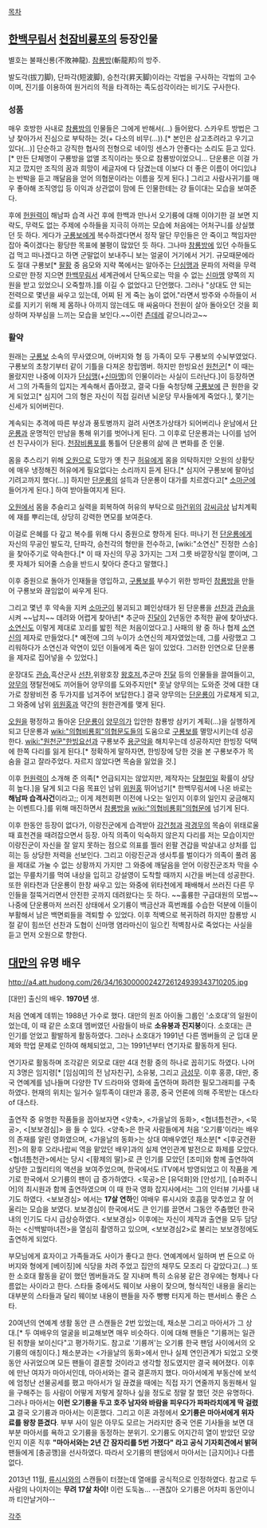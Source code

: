 [[목차]]
== [[한백무림서]] [[천잠비룡포]]의 등장인물 ==

별호는 불패신룡(不敗神龍). [[참룡방]](斬龍邦)의 방주.

발도각(拔刀脚), 단파각(短波脚), 승천각(昇天脚)이라는 각법을 구사하는 각법의 고수이며, 진기를 이용하여 원거리의 적을 타격하는 족도섬각이라는 비기도 구사한다.

=== 성품 ===

매우 호방한 사내로 [[참룡방]]의 인물들은 그에게 반해서(...) 들어왔다. 스카우트 방법은 그냥 찾아가서 진심으로 부탁하는 것(+ 다소의 비무(...)).[* 본인은 삼고초려라고 우기고 있다(...)] 단순하고 강직한 협사의 전형으로 네이밍 센스가 안좋다는 소리도 듣고 있다.[* 만든 단체명이 구룡방을 없앨 조직이라는 뜻으로 참룡방이었으니... 단운룡은 이걸 가지고 깠지만 조직의 꿈과 희망이 세글자에 다 담겼는데 이보다 더 좋은 이름이 어디있냐는 반박을 듣고 깨달음을 얻어 의협문이라는 이름을 짓게 된다.]
그리고 사람사귀기를 매우 좋아해 조직영입 등 이익과 상관없이 맘에 든 인물한테는 걍 들이대는 모습을 보여준다. 

후에 [[헌원력]]이 해남파 습격 사건 후에 한백과 만나서 오기륭에 대해 이야기한 걸 보면 지략도, 무력도 없는 주제에 수하들을 지극히 아끼는 모습에 처음에는 어처구니를 상실했던 듯 하다. 게다가 [[구룡보]]에게 복수하겠다면서 정작 말단 무인들은 안 죽이고 책임자만 잡아 죽이겠다는 황당한 목표에 불평이 많았던 듯 하다. 그나마 [[참룡방]]에 있던 수하들도 겁 먹고 떠나겠다고 하면 군말없이 보내주니 보는 얼굴이 거기에서 거기. 규모때문에라도 절대 구룡보[* [[팔황]] 중 음모와 지략 쪽에서는 알아주는 [[단심맹]]과 문파의 저력을 무력으로만 한정 지으면 [[한백무림서]] 세계관에서 단독으로는 막을 수 없는 [[신마맹]] 양쪽의 지원을 받고 있었으니 오죽할까.]를 이길 수 없었다고 단언했다. 
그러나 "상대도 안 되는 전력으로 몇년을 싸우고 있는데, 어찌 된 게 죽는 놈이 없어."라면서 방주와 수하들이 서로를 지키기 위해 제 몸하나 아끼지 않는데도 매 싸움마다 전원이 살아 돌아오던 것을 회상하며 자부심을 느끼는 모습을 보인다.~~이런 [[츤데레]] 같으니라고~~

=== 활약 ===

원래는 [[구룡보]] 소속의 무사였으며, 아버지와 형 등 가족이 모두 구룡보의 수뇌부였었다. 구룡보의 초창기부터 같이 기틀을 다져온 창립멤버. 하지만 한빙요선 [[원천군]][* 이 때는 몰랐지만 나중에 이자가 [[단심맹]](+[[신마맹]])의 인물이라는 사실이 드러난다.]이 등장하면서 그의 가족들의 입지는 계속해서 좁아졌고, 결국 다들 숙청당해 [[구룡보]]에 큰 원한을 갖게 되었고[* 심지어 그의 형은 자신이 직접 길러낸 뇌운당 무사들에게 죽었다.], 쫓기는 신세가 되어버린다.

계속되는 추격에 따른 부상과 풍토병까지 걸려 사면초가상태가 되어버리나 운남에서 [[단운룡]]과 운명적인 만남을 통해 위기를 벗어나게 된다. 그 이후로 단운룡과는 나이를 넘어선 친구사이가 된다. [[천잠비룡포]]를 통틀어 단운룡의 삶에 큰 변화를 준 인물.

몸을 추스리기 위해 [[오원]]으로 도망가 옛 친구 [[허유]]에게 몸을 의탁하지만 오원의 상황탓에 매우 냉정해진 허유에게 필요없다는 소리까지 듣게 된다.[* 심지어 구룡보에 팔아넘기려고까지 했다(...)] 하지만 [[단운룡]]의 설득과 단운룡이 대가를 치르겠다고[* [[소마군]]에 들어가게 된다.] 하여 받아들여지게 된다.

[[오원]]에서 몸을 추슬리고 실력을 회복하여 허유의 부탁으로 [[마건위]]의 [[강씨금상]] 납치계획에 재를 뿌리는데, 상당히 강력한 면모를 보여준다.

이걸로 은혜를 다 갚고 복수를 위해 다시 중원으로 향하게 된다. 떠나기 전 [[단운룡]]에게 자신의 무공인 발도각, 단파각, 승천각의 형만을 전수하고, [wiki:"소연신" 진정한 스승]을 찾아주기로 약속한다.[* 이 때 자신의 무공 3가지는 그저 그릇 바깥장식일 뿐이며, 그릇 자체가 되어줄 스승을 반드시 찾아다 준다고 말했다.]

이후 중원으로 돌아가 인재들을 영입하고, [[구룡보]]를 부수기 위한 방파인 [[참룡방]]을 만들어 구룡보와 끊임없이 싸우게 된다.

그리고 몇년 후 약속을 지켜 [[소마군]]이 붕괴되고 폐인상태가 된 단운룡을 [[선찬]]과 [[관승]]을 시켜 ~~납치~~ 데려와 어렵게 찾아낸[* 추군마 [[진달]]이 2년동안 추적한 끝에 찾아냈다. [[소연신]]도 이렇게 제대로 꼬리를 밟힌 적은 처음이었다고.] 사패의 왕 중 하나 협제 [[소연신]]의 제자로 만들었다.[* 예전에 그의 누이가 소연신의 제자였었는데, 그를 사랑했고 그리워하다가 소연신과 악연이 있던 이들에게 죽은 일이 있었다. 그러한 인연으로 단운룡을 제자로 집어넣을 수 있었다.]

운장대도 [[관승]],흑산군사 [[선찬]],위왕호장 [[왕호저]],추군마 [[진달]] 등의 인물들을 끌여들이고, [[양무의]] 쟁탈전에도 끼어들어 양무의를 도와주지만[* 훗날 양무의는 도와준 것에 대한 대가로 창왕비전 중 두가지를 넘겨주어 보답한다.] 결국 양무의는 [[단운룡]]이 가로채게 되고, 그 와중에 남위 [[위원홍]]과 약간의 원한관계를 맺게 된다.

[[오원]]을 평정하고 돌아온 [[단운룡]]이 [[양무의]]가 입안한 참룡방 삼키기 계획(...)을 실행하게 되고 단운룡과 [[wiki:"의협비룡회"의협문도]]들의 도움으로 [[구룡보]]를 멸망시키는데 성공한다. [[wiki:"원천군"한빙요선]]과 구룡보주 [[용군악]]을 해치우는데 성공하지만 한빙장 덕택에 한쪽 다리를 잃게 된다.[* 정확하게 말하자면, 한빙장에 당한 것을 본 구룡보주가 목숨을 걸고 잘라주었다. 자르지 않았다면 목숨을 잃었을 것.]

이후 [[헌원력]]이 소개해 준 의족[* 언급되지는 않았지만, 제작자는 [[당철민]]일 확률이 상당히 높다.]을 달게 되고 다음 목표인 남위 [[위원홍]] 뛰어넘기[* 한백무림서에 나온 바로는 '''해남파 습격사건'''이라고;; 이게 제천회편 이전에 나오는 일인지 이후의 일인지 궁금해지는 이벤트다.]를 위해 매진하면서 [[참룡방]]을 [[wiki:"의협비룡회"의협문]]에 넘기게 된다.

이후 한동안 등장이 없다가, 이랑진군에게 습격받아 [[강건청]]과 [[곽경무]]의 목숨이 위태로울 때 효천견을 때려잡으면서 등장. 아직 의족이 익숙하지 않은지 다리를 저는 모습이지만 이랑진군이 자신을 잘 알지 못하는 점으로 의표를 찔러 왼팔 견갑을 박살내고 상처를 입히는 등 상당한 저력을 선보인다. 그리고 이랑진군과 생사투를 벌이다가 의족이 풀려 몸을 제대로 가눌 수 없는 상황까지 가지만 그 와중에 깨달음을 얻어 이랑진군조차 막을 수 없는 무릎차기를 먹여 내상을 입히고 강설영이 도착할 때까지 시간을 버는데 성공한다. 또한 위타천과 단운룡이 한창 싸우고 있는 와중에 위타천에게 패배해서 쓰러진 다른 무인들을 절뚝거리면서 안전한 곳까지 데려왔다는 듯 하다. ~~훌륭한 구급대원의 모범~~ 나중에 단운룡마저 쓰러진 상태에서 오기륭이 백금산과 흑번쾌를 수습한 덕분에 이들이 부활해서 남은 백면뢰들을 격퇴할 수 있었다. 이후 적벽으로 복귀하려 하지만 참룡방 시절 같이 힘쓰던 선찬과 도협이 신마맹 염라마신이 일으킨 적벽참사로 죽었다는 사실을 듣고 먼저 오원으로 향한다.


== [[대만]]의 유명 배우 ==
http://a4.att.hudong.com/26/34/16300000242726124939343710205.jpg

[대만] 출신의 배우. '''1970년''' 생.

처음 연예계 데뷔는 1988년 가수로 했다. 대만의 원조 아이돌 그룹인 '소호대'의 일원이었는데, 이 때 같은 소호대 멤버였던 사람들이 바로 '''소유붕과 진지붕'''이다. 소호대는 큰 인기를 얻었고 활발하게 활동하였다. 그러나 소호대가 1991년 다른 멤버들의 군 입대 문제와 학업 문제로 인하여 해체되었고, 그는 1991년부터 연기자로 활동하게 된다.

연기자로 활동하며 조각같은 외모로 대만 4대 천황 중의 하나로 꼽히기도 하였다. 나머지 3명은 임지령[* [임심여]의 전 남자친구], 소유붕, 그리고 [[금성무]]. 이후 홍콩, 대만, 중국 연예계를 넘나들며 다양한 TV 드라마와 영화에 출연하며 화려한 필모그래피를 구축하였다. 현재의 위치는 일거수 일투족이 대만과 홍콩, 중국 언론에 의해 주목받는  대스타 of 대스타.

출연작 중 유명한 작품들을 꼽아보자면 <양축>, <가을날의 동화>, <협녀틈천관>, <묵공>, <[보보경심]> 을 들 수 있다. <양축>은 한국 사람들에게 처음 '오기륭'이라는 배우의 존재를 알린 영화였으며, <가을날의 동화>는 상대 여배우였던 채소분[* <[후궁견환전]>의 황후 오라나랍씨 역을 맡았던 배우]과의 실제 연인관계 발전으로 화제를 모았다. <협녀틈천관>에서는 당시 <[황제의 딸]>로 큰 인기를 모았던 [조미]와 함께 출연하여 상당한 고퀄리티의 액션을 보여주었으며, 한국에서도 iTV에서 방영되었고 이 작품을 계기로 한국에서 오기륭의 팬이 급 증가하였다. <묵공>은 [유덕화]와 [안성기], [슈퍼주니어]의 최시원과 함께 출연하였으며 이 때 한국 영화 잡지사에서는 그의 인터뷰 기사를 내기도 하였다. <보보경심> 에서는 '''17살 연하'''인 여배우 류시시와 호흡을 맞추었고 잘 어울리는 모습을 보였다. 보보경심이 한국에서도 큰 인기를 끌면서 그동안 주춤했던 한국 내의 인기도 다시 급상승하였다. <보보경심> 이후에는 자신이 제작과 출연을 모두 담당하는 <신백발마녀전>을 열심히 촬영하고 있으며, <보보경심2>로 불리는 보보경정에도 출연하게 되었다.

부모님에게 효자이고 가족들과도 사이가 좋다고 한다. 연예계에서 일하며 번 돈으로 아버지와 형에게 [베이징]에 식당을 차려 주었고 집안의 채무도 모조리 다 갚았다고(...) 또한 소호대 활동을 같이 했던 멤버들과도 잘 지내며 특히 소유붕 같은 경우에는 형제나 다름없는 사이라고 한다. 스타들 중에서도 웨이보 사용이 잦으며, 형식적인 내용을 올리는 대부분의 스타들과 달리 웨이보 내용이 팬들을 자주 빵빵 터지게 하는 팬서비스 좋은 스타.

20여년의 연예계 생활 동안 큰 스캔들은 2번 있었는데, 채소분 그리고 마아서가 그 상대.[* 두 여배우의 얼굴을 비교해보면 매우 비슷하다. 이에 대해 팬들은 "기륭꺼는 일관된 취향을 보이신다"고 평가하기도. 참고로 '기륭꺼'는 오기륭 한국 팬덤 사이에서의 오기륭의 애칭이다.] 채소분과는 <가을날의 동화>에서 만나 실제 연인관계가 되었고 오랫동안 사귀었으며 모든 팬들이 결혼할 것이라고 생각할 정도였지만 결국 헤어졌다. 이후에 만난 여자가 마아서인데, 마아서와는 결국 결혼까지 했다. 마아서에게 부동산에 보석에 엄청난 선물공세를 폈고 마아서가 일 끊겼을 때에는 직접 자기 연줄까지 동원해서 일을 구해주는 등 사람이 어떻게 저렇게 잘하나 싶을 정도로 정말 잘 했던 것은 유명하다. 그러나 마아서는 '''이런 오기륭을 두고 호주 남자와 바람을 피우다가 파파라치에게 딱 걸렸고''' 결국 오기륭과 마아서는 이혼했다. 그리고 이혼 과정에서 '''오기륭은 마아서에게 위자료를 왕창 뜯겼다'''. 부부 사이 일은 아무도 모르는 거라지만 중국 언론 기사들을 보면 대부분 마아서를 욕하고 오기륭을 동정하는 분위기. 오기륭도 어지간히 열이 받았던 모양인지 이혼 직후 '''"마아서와는 2년 간 잠자리를 5번 가졌다" 라고 공식 기자회견에서 밝혀''' 팬들에게 [충공깽]을 선사하였다. 따라서 오기륭의 팬덤에서 마아서는 [금지어]나 다름없다.

2013년 11월, [[류시시]]와의 스캔들이 터졌는데 열애를 공식적으로 인정하였다. 참고로 두 사람의 나이차이는 '''무려 17살 차이!''' 이런 도둑놈... --괜찮아 오기륭은 어차피 동안이니까 티안날거야--

[[각주]]
